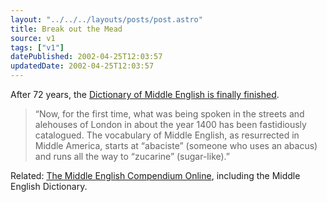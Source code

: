 ```yaml
---
layout: "../../../layouts/posts/post.astro"
title: Break out the Mead
source: v1
tags: ["v1"]
datePublished: 2002-04-25T12:03:57
updatedDate: 2002-04-25T12:03:57
---
```


After 72 years, the [Dictionary of Middle English is finally finished][1].

> &#8220;Now, for the first time, what was being spoken in the streets and alehouses of London in about the year 1400 has been fastidiously catalogued. The vocabulary of Middle English, as resurrected in Middle America, starts at &#8220;abaciste&#8221; (someone who uses an abacus) and runs all the way to &#8220;zucarine&#8221; (sugar-like).&#8221;

Related: [The Middle English Compendium Online][2], including the Middle English Dictionary.

[1]: http://www.thetimes.co.uk/article/0,,7-277883,00.html "Canterbury Toils article at The Times"
[2]: http://ets.umdl.umich.edu/m/mec/ "online version of The Middle English Compendium, including the Middle English Dictionary"
